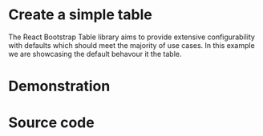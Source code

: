 

<Meta name='Minimal Example' of={TableMinimalStories} />

# Create a simple table

The React Bootstrap Table library aims to provide extensive configurability with defaults which should meet the majority of use cases. In this example we are showcasing the default behavour it the table.

# Demonstration

<Canvas of={TableMinimalStories.MinimalTable} />

# Source code

```ts

type Person = {
  firstName: string;
  surname: string;
  age: number;
};

const SimpleExamplesData: Person[] = [
  {
    firstName: 'John',
    surname: 'Smith',
    age: 30,
  },
  {
    firstName: 'Sarah',
    surname: 'Jane',
    age: 21,
  },
  {
    firstName: 'Joe',
    surname: 'Bloggs',
    age: 43,
  },
  {
    firstName: 'John',
    surname: 'Doe',
    age: 37,
  },
  {
    firstName: 'Jessica',
    surname: 'Johnson',
    age: 55,
  },
  {
    firstName: 'Jennifer',
    surname: 'Williams',
    age: 26,
  },
  {
    firstName: 'Emily',
    surname: 'Wilson',
    age: 55,
  },
  {
    firstName: 'Alfie',
    surname: 'Best',
    age: 63,
  },
  {
    firstName: 'Edwin',
    surname: 'Sharpe',
    age: 42,
  },
  {
    firstName: 'Angus',
    surname: 'Fowler',
    age: 39,
  },
];

const SimpleExamplesTableConfData: RBTColumnDefs<Person>[] = [
  {
    accessorKey: 'firstName',
    header: 'First Name',
  },
  {
    accessorKey: 'surname',
    header: 'Surname',
  },
  {
    accessorKey: 'age', //alternate way
    id: 'age', //id required if you use accessorFn instead of accessorKey
    header: 'Age',
  },
];


const AccessorFNExamplesComponent: FC = () => {
  return (<RBTable column={SimpleExamplesTableConfData} data={SimpleExamplesData} />);
};

```
